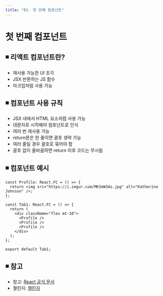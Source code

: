 ```yaml
---
title: "01. 첫 번째 컴포넌트"
---
```


# 첫 번째 컴포넌트

## ◾️ 리액트 컴포넌트란?

- 재사용 가능한 UI 조각
- JSX 반환하는 JS 함수
- 마크업처럼 사용 가능

## ◾️ 컴포넌트 사용 규칙

- JSX 내에서 HTML 요소처럼 사용 가능
- 대문자로 시작해야 컴포넌트로 인식
- 여러 번 재사용 가능
- return문은 한 줄이면 괄호 생략 가능
- 여러 줄일 경우 괄호로 묶어야 함
- 괄호 없이 줄바꿈하면 return 이후 코드는 무시됨

## ◾️ 컴포넌트 예시

```JSX
const Profile: React.FC = () => {
  return <img src="https://i.imgur.com/MK3eW3As.jpg" alt="Katherine Johnson" />;
};

const Tab1: React.FC = () => {
  return (
    <div className="flex mt-10">
      <Profile />
      <Profile />
      <Profile />
    </div>
  );
};

export default Tab1;
```

## ◾️ 참고

- 참고: [React 공식 문서](https://ko.react.dev/learn/your-first-component)
- 챌린지: [챌린지](https://ko.react.dev/learn/your-first-component#challenges)
